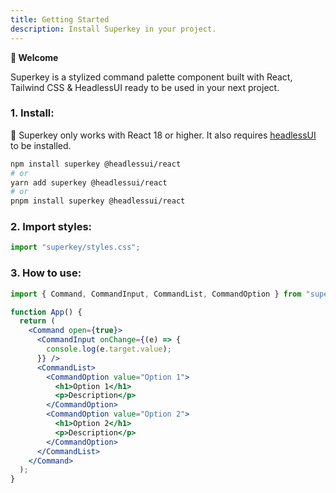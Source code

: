 ```yaml
---
title: Getting Started
description: Install Superkey in your project.
---
```


**👋 Welcome**

Superkey is a stylized command palette component built with React, Tailwind CSS & HeadlessUI ready to be used in your next project.

### 1. Install:

🚧 Superkey only works with React 18 or higher. It also requires [headlessUI](https://headlessui.com/) to be installed.

```bash
npm install superkey @headlessui/react
# or
yarn add superkey @headlessui/react
# or 
pnpm install superkey @headlessui/react
```

### 2. Import styles:

```ts
import "superkey/styles.css";
```

### 3. How to use:

```jsx {5-19}
import { Command, CommandInput, CommandList, CommandOption } from "superkey";

function App() {
  return (
    <Command open={true}>
      <CommandInput onChange={(e) => {
        console.log(e.target.value);
      }} />
      <CommandList>
        <CommandOption value="Option 1">
          <h1>Option 1</h1>
          <p>Description</p>
        </CommandOption>
        <CommandOption value="Option 2">
          <h1>Option 2</h1>
          <p>Description</p>
        </CommandOption>
      </CommandList>
    </Command>
  );
}
```